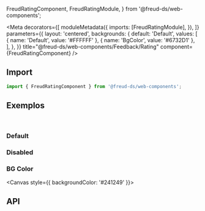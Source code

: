   FreudRatingComponent,
  FreudRatingModule,
} from '@freud-ds/web-components';

<Meta
  decorators={[
    moduleMetadata({
      imports: [FreudRatingModule],
    }),
  ]}
  parameters={{
    layout: 'centered',
    backgrounds: {
      default: 'Default',
      values: [
        { name: 'Default', value: '#FFFFFF' },
        { name: 'BgColor', value: '#6732D1' },
      ],
    },
  }}
  title="@freud-ds/web-components/Feedback/Rating"
  component={FreudRatingComponent}
/>

<FreudHeaderComponent
  title="Rating"
  description="O componente de classificação é uma entrada de seleção baseada em estrelas."
/>

## <a id="importing"></a>Import

```ts
import { FreudRatingComponent } from '@freud-ds/web-components';
```

## <a id="exemplos"></a>Exemplos

<br />

### Default

<Canvas>
  <Story story={Default} />
</Canvas>

### Disabled

<Canvas>
  <Story story={Disabled} />
</Canvas>

### BG Color

<Canvas style={{ backgroundColor: '#241249' }}>
  <Story story={BGColor} />
</Canvas>

## <a id="api"></a>API

<ArgsTable of={FreudRatingComponent} />

